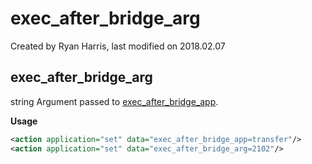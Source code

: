 
# exec_after_bridge_arg 

 Created by  Ryan Harris, last modified on 2018.02.07

## exec_after_bridge_arg

string Argument passed to [exec\_after\_bridge\_app](../FreeSWITCH-Explained/Dialplan/Variables-Master-List_16352570.mdx#exec_after_bridge_app).

**Usage**

```xml
<action application="set" data="exec_after_bridge_app=transfer"/>
<action application="set" data="exec_after_bridge_arg=2102"/>
```


